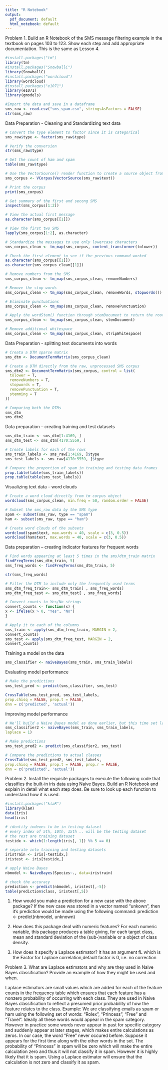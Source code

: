 ```yaml
---
title: "R Notebook"
output:
  pdf_document: default
  html_notebook: default
---
```


Problem 1. Build an R Notebook of the SMS message filtering example in the textbook on pages 103 to 123. Show each step and add appropriate documentation. This is the same as Lesson 4.
```r

#install.packages("tm")
library(tm)
#install.packages("SnowballC")
library(SnowballC)
#install.packages("wordcloud")
library(wordcloud)
#install.packages("e1071")
library(e1071)
library(gmodels)

#Import the data and save in a dataframe
sms_raw <- read.csv("sms_spam.csv", stringsAsFactors = FALSE)
str(sms_raw)
```

Data Preparation - Cleaning and Standardizing text data

```r
# Convert the type element to factor since it is categorical
sms_raw$type <- factor(sms_raw$type)

# Verify the conversion
str(sms_raw$type)

# Get the count of ham and spam
table(sms_raw$type)

# Use the VectorSource() reader function to create a source object from the existing sms_raw$text vector which is then given to VCorpus()
sms_corpus <- VCorpus(VectorSource(sms_raw$text))

# Print the corpus
print(sms_corpus)

# Get summary of the first and secong SMS
inspect(sms_corpus[1:2])

# View the actual first message
as.character(sms_corpus[[1]])

# View the first two SMS
lapply(sms_corpus[1:2], as.character)

# Standardize the messages to use only lowercase characters
sms_corpus_clean <- tm_map(sms_corpus, content_transformer(tolower))

# Check the first element to see if the previous command worked
as.character(sms_corpus[[1]])
as.character(sms_corpus_clean[[1]])

# Remove numbers from the SMS
sms_corpus_clean <- tm_map(sms_corpus_clean, removeNumbers)

# Remove the stop words
sms_corpus_clean <- tm_map(sms_corpus_clean, removeWords, stopwords())

# Eliminate punctuations
sms_corpus_clean <- tm_map(sms_corpus_clean, removePunctuation)

# Apply the wordStem() function through stemDocument to return the root forms of a same vector of terms
sms_corpus_clean <- tm_map(sms_corpus_clean, stemDocument)

# Remove additional whitespace
sms_corpus_clean <- tm_map(sms_corpus_clean, stripWhitespace)

```

Data Preparation - splitting text documents into words

```r
# Creata a DTM sparse matrix
sms_dtm <- DocumentTermMatrix(sms_corpus_clean)

# Create a DTM directly from the raw, unprocessed SMS corpus
sms_dtm2 <- DocumentTermMatrix(sms_corpus, control = list(
  tolower = T,
  removeNumbers = T,
  stopwords = T,
  removePunctuation = T,
  stemming = T
))

# Comparing both the DTMs
sms_dtm
sms_dtm2

```

Data preparation – creating training and test
datasets

```r
sms_dtm_train <- sms_dtm[1:4169, ]
sms_dtm_test <- sms_dtm[4170:5559, ]

# Create labels for each of the rows
sms_train_labels <- sms_raw[1:4169, ]$type
sms_test_labels <- sms_raw[4170:5559, ]$type

# Compare the proportion of spam in training and testing data frames
prop.table(table(sms_train_labels))
prop.table(table(sms_test_labels))

```

Visualizing text data – word clouds

```r
# Create a word cloud directly from tm corpus object
wordcloud(sms_corpus_clean, min.freq = 50, random.order = FALSE)
```

```r
# Subset the sms_raw data by the SMS type
spam <- subset(sms_raw, type == "spam")
ham <- subset(sms_raw, type == "ham")

# Create word clouds of the subsets
wordcloud(spam$text, max.words = 40, scale = c(3, 0.5)) 
wordcloud(ham$text, max.words = 40, scale = c(3, 0.5))
```

Data preparation – creating indicator features for
frequent words

```r

# Find words appearing at least 5 times in the sms)dtm_train matrix
findFreqTerms(sms_dtm_train, 5)
sms_freq_words <- findFreqTerms(sms_dtm_train, 5)

str(sms_freq_words)

# Filter the DTM to include only the frequently used terms
sms_dtm_freq_train<- sms_dtm_train[ , sms_freq_words]
sms_dtm_freq_test <- sms_dtm_test[ , sms_freq_words]

# Convert counts to Yes/No strings
convert_counts <- function(x) {
x <- ifelse(x > 0, "Yes", "No")
}

# Apply it to each of the columns
sms_train <- apply(sms_dtm_freq_train, MARGIN = 2,
convert_counts)
sms_test <- apply(sms_dtm_freq_test, MARGIN = 2,
convert_counts)
```

Training a model on the data

```r
sms_classifier <- naiveBayes(sms_train, sms_train_labels)
```

Evaluating model performance

```r
# Make the predictions
sms_test_pred <- predict(sms_classifier, sms_test)

CrossTable(sms_test_pred, sms_test_labels,
prop.chisq = FALSE, prop.t = FALSE,
dnn = c('predicted', 'actual'))
```

Improving model performance

```r
# We'll build a Naive Bayes model as done earlier, but this time set laplace = 1
sms_classifier2 <- naiveBayes(sms_train, sms_train_labels,
laplace = 1)

# Make predictions
sms_test_pred2 <- predict(sms_classifier2, sms_test)

# Compare the predictions to actual classes
CrossTable(sms_test_pred2, sms_test_labels,
prop.chisq = FALSE, prop.t = FALSE, prop.r = FALSE,
dnn = c('predicted', 'actual'))
```
Problem 2. Install the requisite packages to execute the following code that classifies the built-in iris data using Naive Bayes. Build an R Notebook and explain in detail what each step does. Be sure to look up each function to understand how it is used.

```r
#install.packages("klaR")
library(klaR)
data(iris)
head(iris)

# identify indexes to be in testing dataset
# every index of 5th, 10th, 15th .. will be the testing dataset
# the rest are training dataset
testidx <- which(1:length(iris[, 1]) %% 5 == 0)

# separate into training and testing datasets
iristrain <- iris[-testidx,]
iristest <- iris[testidx,]

# apply Naive Bayes 
nbmodel <- NaiveBayes(Species~., data=iristrain)

# check the accuracy
prediction <- predict(nbmodel, iristest[,-5])
table(prediction$class, iristest[,5])

```

1. How would you make a prediction for a new case with the above package?
If the new case was stored in a vector named "unkown", then it's prediction would be made using the following command:
prediction <- predict(nbmodel, unknown)

2. How does this package deal with numeric features? 
For each numeric variable, this package produces a table giving, for each target class, mean and standard deviation of the (sub-)variable or a object of class density.

3. How does it specify a Laplace estimator?
It has an argument fL which is the Factor for Laplace correlation,default factor is 0, i.e. no correction

Problem 3. What are Laplace estimators and why are they used in Naive Bayes classification? Provide an example of how they might be used and when.

Laplace estimators are small values which are added for each of the feature counts in the frequency table which ensures that each feature has a nonzero probability of occurring with each class. They are used in Naive Bayes classification to reflect a presumed prior probability of how the feature relates to the class. Example: We are classifying emails as spam or ham using the following set of words: "Rolex", "Princess", "Free" and "Travel". Ideally all these words would appear in the spam category. However in practice some words never appear in past for specific category and suddenly appear at later stages, which makes entire calculations as zeros. In our case, the word "Free" never occured before. Suppose it appears for the first time along with the other words in the set. The probability of "Princess" in spam will be zero which will make the entire calculation zero and thus it will not classify it in spam. However it is highly likely that it is spam. Using a Laplace estimator will ensure that the calculation is not zero and classify it as spam.

